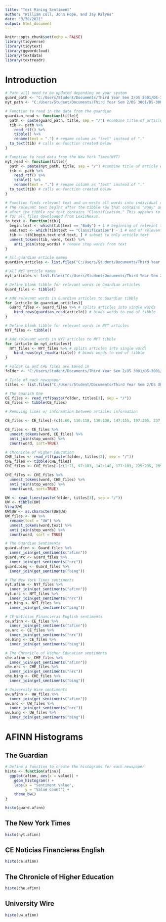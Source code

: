 ```yaml
---
title: "Text Mining Sentiment"
author: "William cull, John Hope, and Jay Ralyea"
date: "3/30/2021"
output: html_document
---
```


```r
knitr::opts_chunk$set(echo = FALSE)
library(tidyverse)
library(tidytext)
library(ggwordcloud)
library(textdata)
library(textreadr)
```

# Introduction


```r
# Path will need to be updated depending on your system
guard_path <- "C:/Users/Student/Documents/Third Year Sem 2/DS 3001/DS-3001/Guardian-Articles"
nyt_path <- "C:/Users/Student/Documents/Third Year Sem 2/DS 3001/DS-3001/NYT-Articles"

# Function to read in the data from the guardian
guardian_read <- function(title){
  path <- paste(guard_path, title, sep = "/") #combine title of article w/ path
  tib <- path %>%
    read_rtf() %>%
    tibble() %>%
    rename(text = ".") # rename column as "text" instead of "."
  to_text(tib) # calls on function created below
}

# Function to read data from the New York Times(NYT)
nyt_read <- function(title){
  path <- paste(nyt_path, title, sep = "/") #combine title of article w/ path
  tib <- path %>%
    read_rtf() %>%
    tibble() %>%
    rename(text = ".") # rename column as "text" instead of "."
  to_text(tib) # calls on function created below
}

# Function finds relevant text and un-nests all words into individual rows
# The relevant text begins after the tibble row that contains "Body" and ends
# after the tibble row that contains "Classification." This appears to be true
# for all files downloaded from LexisNexus.
to_text <- function(tib){
  begin.text <- which(tib$text == "Body") + 1 # beginning of relevant text
  end.text <- which(tib$text == "Classification") - 1 # end of relevant text
  tib <- tib[begin.text:end.text, ] # subset to only article text
  unnest_tokens(tib, word, text) %>%
    anti_join(stop_words) # remove stop words from text
}

# All guardian article names
guardian_articles <- list.files("C:/Users/Student/Documents/Third Year Sem 2/DS 3001/DS-3001/Guardian-Articles")

# All NYT article names
nyt_articles <- list.files("C:/Users/Student/Documents/Third Year Sem 2/DS 3001/DS-3001/NYT-Articles")

# Define blank tibble for relevant words in Guardian articles
Guard_files <- tibble()

# Add relevant words in Guardian articles to Guardian tibble
for (article in guardian_articles){
  Guard_files <- Guard_files %>% # splits articles into single words
    bind_rows(guardian_read(article)) # binds words to end of tibble
}

# Define blank tibble for relevant words in NYT articles
NYT_files <- tibble()

# Add relevant words in NYT articles to NYT tibble
for (article in nyt_articles){
  NYT_files <- NYT_files %>% # splits articles into single words
    bind_rows(nyt_read(article)) # binds words to end of tibble
}

```


```r
# Folder CE and CHE files are saved in
folder <- "C:/Users/Student/Documents/Third Year Sem 2/DS 3001/DS-3001/All Articles"

# Title of each newspaper
titles <- list.files("C:/Users/Student/Documents/Third Year Sem 2/DS 3001/DS-3001/All Articles")

# The Spanish One
CE_files <- read_rtf(paste(folder, titles[1], sep = "/"))
CE_files <- tibble(CE_files)

# Removing lines w/ information between articles information

CE_files <- CE_files[-(c(1:66, 110:118, 130:138, 147:155, 197:205, 237:245, 260:268, 277:285, 296:297)),]

CE_files <- CE_files %>%
  unnest_tokens(word, CE_files) %>%
  anti_join(stop_words) %>% 
  count(word, sort=TRUE)

# Chronicle of Higher Education
CHE_files <- read_rtf(paste(folder, titles[2], sep = "/"))
CHE_files <- tibble(CHE_files)
CHE_files <- CHE_files[-(c(1:71, 97:103, 142:148, 177:183, 229:235, 299:305, 364:370, 410:416, 449:455, 479:480)),]

CHE_files <- CHE_files %>%
  unnest_tokens(word, CHE_files) %>%
  anti_join(stop_words) %>% 
  count(word, sort=TRUE)
```

```r
UW <- read_lines(paste(folder, titles[3], sep = "/"))
UW <- tibble(UW)
View(UW)
UW$UW <- as.character(UW$UW)
UW_files <- UW %>%
  rename(text = "UW") %>%
  unnest_tokens(word,text) %>%
  anti_join(stop_words) %>%
  count(word, sort = TRUE) 
```

```r
# The Guardian Sentiments
guard.afinn <- Guard_files %>%
  inner_join(get_sentiments("afinn"))
guard.nrc <- Guard_files %>%
  inner_join(get_sentiments("nrc"))
guard.bing <- Guard_files %>%
  inner_join(get_sentiments("bing"))

# The New York Times sentiments
nyt.afinn <- NYT_files %>%
  inner_join(get_sentiments("afinn"))
nyt.nrc <- NYT_files %>%
  inner_join(get_sentiments("nrc"))
nyt.bing <- NYT_files %>%
  inner_join(get_sentiments("bing"))

# CE Noticias Financieras English sentiments
ce.afinn <- CE_files %>%
  inner_join(get_sentiments("afinn"))
ce.nrc <- CE_files %>%
  inner_join(get_sentiments("nrc"))
ce.bing <- CE_files %>%
  inner_join(get_sentiments("bing"))

# The Chronicle of Higher Education sentiments
che.afinn <- CHE_files %>%
  inner_join(get_sentiments("afinn"))
che.nrc <- CHE_files %>%
  inner_join(get_sentiments("nrc"))
che.bing <- CHE_files %>%
  inner_join(get_sentiments("bing"))

# University Wire sentiments
uw.afinn <- UW_files %>%
  inner_join(get_sentiments("afinn"))
uw.nrc <- UW_files %>%
  inner_join(get_sentiments("nrc"))
uw.bing <- UW_files %>% 
  inner_join(get_sentiments("bing"))
```


# AFINN Histograms {.tabset}
## The Guardian
```r
# Define a function to create the histograms for each newspaper
histo <- function(afinn){
  ggplot(afinn, aes(x = value)) +
    geom_histogram() + 
    labs(x = "Sentiment Value",
         y = "Value Count") +
    theme_bw()
}

histo(guard.afinn)
```

## The New York Times
```r
histo(nyt.afinn)
```

## CE Noticias Financieras English
```r
histo(ce.afinn)
```

## The Chronicle of Higher Education
```r
histo(che.afinn)
```

## University Wire
```r
histo(uw.afinn)
```




































